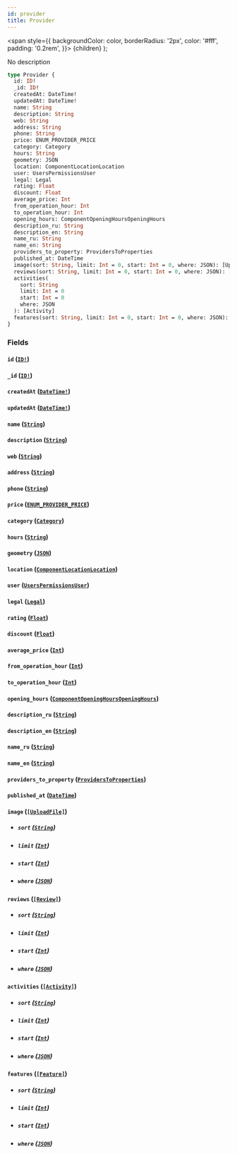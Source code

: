```yaml
---
id: provider
title: Provider
---
```


<span
style={{
      backgroundColor: color,
      borderRadius: '2px',
      color: '#fff',
      padding: '0.2rem',
    }}>
{children}
</span>
);

No description

```graphql
type Provider {
  id: ID!
  _id: ID!
  createdAt: DateTime!
  updatedAt: DateTime!
  name: String
  description: String
  web: String
  address: String
  phone: String
  price: ENUM_PROVIDER_PRICE
  category: Category
  hours: String
  geometry: JSON
  location: ComponentLocationLocation
  user: UsersPermissionsUser
  legal: Legal
  rating: Float
  discount: Float
  average_price: Int
  from_operation_hour: Int
  to_operation_hour: Int
  opening_hours: ComponentOpeningHoursOpeningHours
  description_ru: String
  description_en: String
  name_ru: String
  name_en: String
  providers_to_property: ProvidersToProperties
  published_at: DateTime
  image(sort: String, limit: Int = 0, start: Int = 0, where: JSON): [UploadFile]
  reviews(sort: String, limit: Int = 0, start: Int = 0, where: JSON): [Review]
  activities(
    sort: String
    limit: Int = 0
    start: Int = 0
    where: JSON
  ): [Activity]
  features(sort: String, limit: Int = 0, start: Int = 0, where: JSON): [Feature]
}
```

### Fields

#### `id` ([`ID!`](/v1/scalars/id))

#### `_id` ([`ID!`](/v1/scalars/id))

#### `createdAt` ([`DateTime!`](/v1/scalars/date-time))

#### `updatedAt` ([`DateTime!`](/v1/scalars/date-time))

#### `name` ([`String`](/v1/scalars/string))

#### `description` ([`String`](/v1/scalars/string))

#### `web` ([`String`](/v1/scalars/string))

#### `address` ([`String`](/v1/scalars/string))

#### `phone` ([`String`](/v1/scalars/string))

#### `price` ([`ENUM_PROVIDER_PRICE`](/v1/enums/enum-provider-price))

#### `category` ([`Category`](/v1/objects/category))

#### `hours` ([`String`](/v1/scalars/string))

#### `geometry` ([`JSON`](/v1/scalars/json))

#### `location` ([`ComponentLocationLocation`](/v1/objects/component-location-location))

#### `user` ([`UsersPermissionsUser`](/v1/objects/users-permissions-user))

#### `legal` ([`Legal`](/v1/objects/legal))

#### `rating` ([`Float`](/v1/scalars/float))

#### `discount` ([`Float`](/v1/scalars/float))

#### `average_price` ([`Int`](/v1/scalars/int))

#### `from_operation_hour` ([`Int`](/v1/scalars/int))

#### `to_operation_hour` ([`Int`](/v1/scalars/int))

#### `opening_hours` ([`ComponentOpeningHoursOpeningHours`](/v1/objects/component-opening-hours-opening-hours))

#### `description_ru` ([`String`](/v1/scalars/string))

#### `description_en` ([`String`](/v1/scalars/string))

#### `name_ru` ([`String`](/v1/scalars/string))

#### `name_en` ([`String`](/v1/scalars/string))

#### `providers_to_property` ([`ProvidersToProperties`](/v1/objects/providers-to-properties))

#### `published_at` ([`DateTime`](/v1/scalars/date-time))

#### `image` ([`[UploadFile]`](/v1/objects/upload-file))

- ##### `sort` ([`String`](/v1/scalars/string))

- ##### `limit` ([`Int`](/v1/scalars/int))

- ##### `start` ([`Int`](/v1/scalars/int))

- ##### `where` ([`JSON`](/v1/scalars/json))

#### `reviews` ([`[Review]`](/v1/objects/review))

- ##### `sort` ([`String`](/v1/scalars/string))

- ##### `limit` ([`Int`](/v1/scalars/int))

- ##### `start` ([`Int`](/v1/scalars/int))

- ##### `where` ([`JSON`](/v1/scalars/json))

#### `activities` ([`[Activity]`](/v1/objects/activity))

- ##### `sort` ([`String`](/v1/scalars/string))

- ##### `limit` ([`Int`](/v1/scalars/int))

- ##### `start` ([`Int`](/v1/scalars/int))

- ##### `where` ([`JSON`](/v1/scalars/json))

#### `features` ([`[Feature]`](/v1/objects/feature))

- ##### `sort` ([`String`](/v1/scalars/string))

- ##### `limit` ([`Int`](/v1/scalars/int))

- ##### `start` ([`Int`](/v1/scalars/int))

- ##### `where` ([`JSON`](/v1/scalars/json))

